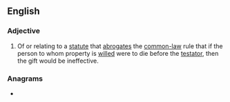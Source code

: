{{also|antilapse}}
==English==

===Adjective===
{{wikipedia}}
{{en-adj|head=[[anti-]][[lapse]]|-}}
# {{lb|en|legal}} Of or relating to a [[statute]] that [[abrogate]]s the [[common-law]] rule that if the person to whom property is [[will#Verb|will]]ed were to die before the [[testator]], then the gift would be ineffective.

===Anagrams===
* {{l|en|palatines}}